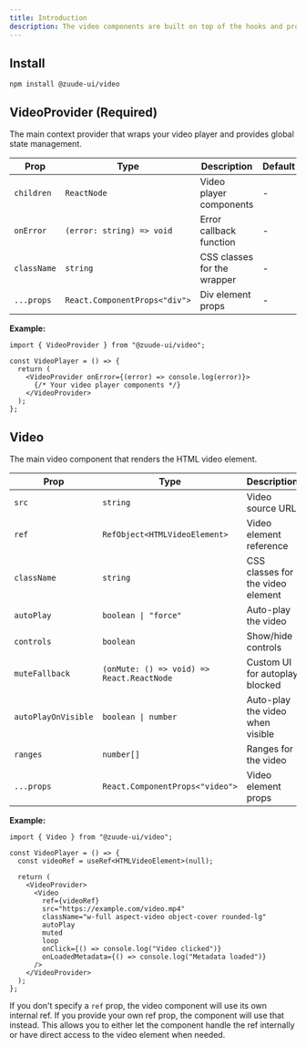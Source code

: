 ```yaml
---
title: Introduction
description: The video components are built on top of the hooks and provide a complete video player solution with built-in controls, auto-hide functionality, and keyboard shortcuts.
---
```


<Preview name="showcase" className="p-0" />

## Install

```package-install
npm install @zuude-ui/video
```

## VideoProvider (Required)

The main context provider that wraps your video player and provides global state management.

| Prop        | Type                          | Description                 | Default |
| ----------- | ----------------------------- | --------------------------- | ------- |
| `children`  | `ReactNode`                   | Video player components     | -       |
| `onError`   | `(error: string) => void`     | Error callback function     | -       |
| `className` | `string`                      | CSS classes for the wrapper | -       |
| `...props`  | `React.ComponentProps<"div">` | Div element props           | -       |

**Example:**

```tsx
import { VideoProvider } from "@zuude-ui/video";

const VideoPlayer = () => {
  return (
    <VideoProvider onError={(error) => console.log(error)}>
      {/* Your video player components */}
    </VideoProvider>
  );
};
```

## Video

The main video component that renders the HTML video element.

| Prop                | Type                                      | Description                       | Default |
| ------------------- | ----------------------------------------- | --------------------------------- | ------- |
| `src`               | `string`                                  | Video source URL                  | -       |
| `ref`               | `RefObject<HTMLVideoElement>`             | Video element reference           | -       |
| `className`         | `string`                                  | CSS classes for the video element | -       |
| `autoPlay`          | `boolean \| "force"`                      | Auto-play the video               | -       |
| `controls`          | `boolean`                                 | Show/hide controls                | `true`  |
| `muteFallback`      | `(onMute: () => void) => React.ReactNode` | Custom UI for autoplay blocked    | -       |
| `autoPlayOnVisible` | `boolean \| number`                       | Auto-play the video when visible  | -       |
| `ranges`            | `number[]`                                | Ranges for the video              | -       |
| `...props`          | `React.ComponentProps<"video">`           | Video element props               | -       |

**Example:**

```tsx
import { Video } from "@zuude-ui/video";

const VideoPlayer = () => {
  const videoRef = useRef<HTMLVideoElement>(null);

  return (
    <VideoProvider>
      <Video
        ref={videoRef}
        src="https://example.com/video.mp4"
        className="w-full aspect-video object-cover rounded-lg"
        autoPlay
        muted
        loop
        onClick={() => console.log("Video clicked")}
        onLoadedMetadata={() => console.log("Metadata loaded")}
      />
    </VideoProvider>
  );
};
```

<Callout title='Good to Know'>

If you don't specify a `ref` prop, the video component will use its own internal ref. If you provide your own ref prop, the component will use that instead. This allows you to either let the component handle the ref internally or have direct access to the video element when needed.

</Callout>
